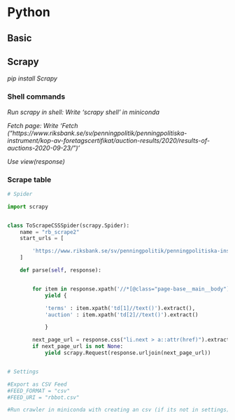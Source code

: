 
# Python

## Basic

## Scrapy

*pip install Scrapy*

### Shell commands

*Run scrapy in shell: Write 'scrapy shell' in miniconda*

*Fetch page: Write 'Fetch ("https://www.riksbank.se/sv/penningpolitik/penningpolitiska-instrument/kop-av-foretagscertifikat/auction-results/2020/results-of-auctions-2020-09-23/")'*

*Use view(response)*


### Scrape table

```python
# Spider

import scrapy


class ToScrapeCSSSpider(scrapy.Spider):
    name = "rb_scrape2"
    start_urls = [

        'https://www.riksbank.se/sv/penningpolitik/penningpolitiska-instrument/kop-av-foretagscertifikat/auction-results/2020/results-of-auctions-2020-09-23/'
    ]

    def parse(self, response):


        for item in response.xpath('//*[@class="page-base__main__body"]//tr'):
            yield {

            'terms' : item.xpath('td[1]//text()').extract(),
            'auction' : item.xpath('td[2]//text()').extract()

            }

        next_page_url = response.css("li.next > a::attr(href)").extract_first()
        if next_page_url is not None:
            yield scrapy.Request(response.urljoin(next_page_url))


# Settings

#Export as CSV Feed
#FEED_FORMAT = "csv"
#FEED_URI = "rbbot.csv"

#Run crawler in miniconda with creating an csv (if its not in settings): scrapy crawl rb_scrape2 -o quotes.csv

```
